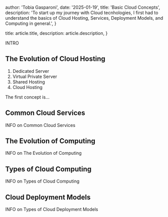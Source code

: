 
  author: 'Tobia Gasparoni',
  date: '2025-01-19',
  title: 'Basic Cloud Concepts',
  description:
    'To start up my journey with Cloud tecnhologies, I first had to understand the basics of Cloud Hosting, Services, Deployment Models, and Computing in general.',
}

  title: article.title,
  description: article.description,
}


INTRO

## The Evolution of Cloud Hosting

1. Dedicated Server
2. Virtual Private Server
3. Shared Hosting
4. Cloud Hosting

The first concept is...

## Common Cloud Services

INFO on Common Cloud Services

## The Evolution of Computing

INFO on The Evolution of Computing

## Types of Cloud Computing

INFO on Types of Cloud Computing

## Cloud Deployment Models

INFO on Types of Cloud Deployment Models